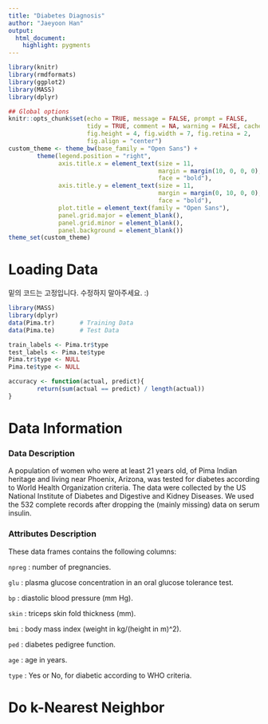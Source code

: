 ```yaml
---
title: "Diabetes Diagnosis"
author: "Jaeyoon Han"
output:
  html_document:
    highlight: pygments
---
```


```r
library(knitr)
library(rmdformats)
library(ggplot2)
library(MASS)
library(dplyr)

## Global options
knitr::opts_chunk$set(echo = TRUE, message = FALSE, prompt = FALSE,
                      tidy = TRUE, comment = NA, warning = FALSE, cache = TRUE,
                      fig.height = 4, fig.width = 7, fig.retina = 2,
                      fig.align = "center")
custom_theme <- theme_bw(base_family = "Open Sans") +
        theme(legend.position = "right",
              axis.title.x = element_text(size = 11,
                                          margin = margin(10, 0, 0, 0),
                                          face = "bold"),
              axis.title.y = element_text(size = 11,
                                          margin = margin(0, 10, 0, 0),
                                          face = "bold"),
              plot.title = element_text(family = "Open Sans"),
              panel.grid.major = element_blank(),
              panel.grid.minor = element_blank(),
              panel.background = element_blank())
theme_set(custom_theme)
```

# Loading Data

밑의 코드는 고정입니다. 수정하지 말아주세요. :)

```r
library(MASS)
library(dplyr)
data(Pima.tr)       # Training Data
data(Pima.te)       # Test Data

train_labels <- Pima.tr$type
test_labels <- Pima.te$type
Pima.tr$type <- NULL
Pima.te$type <- NULL

accuracy <- function(actual, predict){
        return(sum(actual == predict) / length(actual))
}


```

# Data Information

### Data Description

A population of women who were at least 21 years old, of Pima Indian heritage and living near Phoenix, Arizona, was tested for diabetes according to World Health Organization criteria. The data were collected by the US National Institute of Diabetes and Digestive and Kidney Diseases. We used the 532 complete records after dropping the (mainly missing) data on serum insulin.

### Attributes Description

These data frames contains the following columns:

`npreg` : 
number of pregnancies.

`glu` : 
plasma glucose concentration in an oral glucose tolerance test.

`bp` : 
diastolic blood pressure (mm Hg).

`skin` : 
triceps skin fold thickness (mm).

`bmi` : 
body mass index (weight in kg/(height in m)\^2).

`ped` : 
diabetes pedigree function.

`age` : 
age in years.

`type` : 
Yes or No, for diabetic according to WHO criteria.

# Do k-Nearest Neighbor